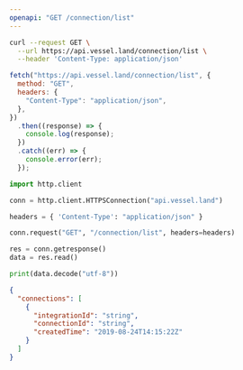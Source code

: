 ```yaml
---
openapi: "GET /connection/list"
---
```


<RequestExample>

```bash Shell / cURL
curl --request GET \
  --url https://api.vessel.land/connection/list \
  --header 'Content-Type: application/json'
```

```js JavaScript Fetch
fetch("https://api.vessel.land/connection/list", {
  method: "GET",
  headers: {
    "Content-Type": "application/json",
  },
})
  .then((response) => {
    console.log(response);
  })
  .catch((err) => {
    console.error(err);
  });
```

```python Python
import http.client

conn = http.client.HTTPSConnection("api.vessel.land")

headers = { 'Content-Type': "application/json" }

conn.request("GET", "/connection/list", headers=headers)

res = conn.getresponse()
data = res.read()

print(data.decode("utf-8"))
```

</RequestExample>

<ResponseExample>

```json Response Example
{
  "connections": [
    {
      "integrationId": "string",
      "connectionId": "string",
      "createdTime": "2019-08-24T14:15:22Z"
    }
  ]
}
```

</ResponseExample>
